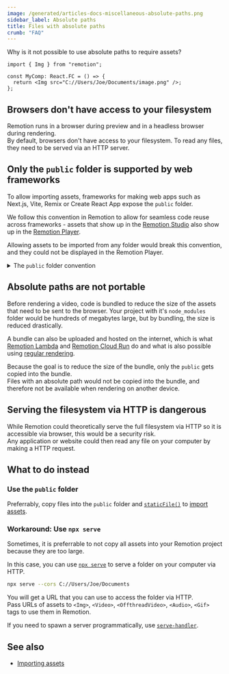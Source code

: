 ```yaml
---
image: /generated/articles-docs-miscellaneous-absolute-paths.png
sidebar_label: Absolute paths
title: Files with absolute paths
crumb: "FAQ"
---
```


Why is it not possible to use absolute paths to require assets?

```tsx title="This does not work"
import { Img } from "remotion";

const MyComp: React.FC = () => {
  return <Img src="C://Users/Joe/Documents/image.png" />;
};
```

## Browsers don't have access to your filesystem

Remotion runs in a browser during preview and in a headless browser during rendering.  
By default, browsers don't have access to your filesystem. To read any files, they need to be served via an HTTP server.

## Only the `public` folder is supported by web frameworks

To allow importing assets, frameworks for making web apps such as Next.js, Vite, Remix or Create React App expose the `public` folder.

We follow this convention in Remotion to allow for seamless code reuse across frameworks - assets that show up in the [Remotion Studio](/docs/studio) also show up in the [Remotion Player](/docs/player).

Allowing assets to be imported from any folder would break this convention, and they could not be displayed in the Remotion Player.

<details>
<summary>
The <code>public</code> folder convention
</summary>

Remotion implements a convention where the <code>public</code> folder in your project is exposed via HTTP server and can be accessed on the same domain as your development server.

In Next.js, Remix, and Vite, if you have a file `public/image.png`, you can access it via `"http://localhost:3000/image.png"`, or just `"/image.png"`

In Remotion you need to wrap the path in [`staticFile()`](/docs/staticfile), so it would be `staticFile("image.png")`.  
This ensures that assets are loaded correctly if the webpage is not served on the root path `/`, which is the case on [Remotion Lambda](/docs/lambda) and [Remotion Cloud Run](/docs/cloudrun).

By using `staticFile()`, you can import assets from the public folder, and it will automatically also work in Remotion Studio as well as Remix, Vite, Next.js and Create React App in case you are using the [Remotion Player](/docs/player).

</details>

## Absolute paths are not portable

Before rendering a video, code is bundled to reduce the size of the assets that need to be sent to the browser. Your project with it's `node_modules` folder would be hundreds of megabytes large, but by bundling, the size is reduced drastically.

A bundle can also be uploaded and hosted on the internet, which is what [Remotion Lambda](/docs/lambda) and [Remotion Cloud Run](/docs/cloudrun) do and what is also possible using [regular rendering](/docs/terminology/serve-url).

Because the goal is to reduce the size of the bundle, only the `public` gets copied into the bundle.  
Files with an absolute path would not be copied into the bundle, and therefore not be available when rendering on another device.

## Serving the filesystem via HTTP is dangerous

While Remotion could theoretically serve the full filesystem via HTTP so it is accessible via browser, this would be a security risk.  
Any application or website could then read any file on your computer by making a HTTP request.

## What to do instead

### Use the `public` folder

Preferrably, copy files into the `public` folder and [`staticFile()`](/docs/staticfile) to [import assets](/docs/assets).

### Workaround: Use `npx serve`

Sometimes, it is preferrable to not copy all assets into your Remotion project because they are too large.

In this case, you can use [`npx serve`](https://www.npmjs.com/package/serve) to serve a folder on your computer via HTTP.

```bash
npx serve --cors C://Users/Joe/Documents
```

You will get a URL that you can use to access the folder via HTTP.  
Pass URLs of assets to `<Img>`, `<Video>`, `<OffthreadVideo>`, `<Audio>`, `<Gif>` tags to use them in Remotion.

If you need to spawn a server programmatically, use [`serve-handler`](https://www.npmjs.com/package/serve-handler).

## See also

- [Importing assets](/docs/assets)
